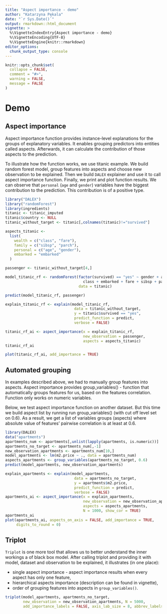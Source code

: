 ---
title: "Aspect importance - demo"
author: "Katarzyna Pękala"
date: "`r Sys.Date()`"
output: rmarkdown::html_document
vignette: >
  %\VignetteIndexEntry{Aspect importance - demo}
  %\VignetteEncoding{UTF-8}
  %\VignetteEngine{knitr::rmarkdown}
editor_options: 
  chunk_output_type: console
---

```{r setup, include = FALSE}
knitr::opts_chunk$set(
  collapse = FALSE,
  comment = "#>",
  warning = FALSE,
  message = FALSE
)
```


# Demo

## Aspect importance

Aspect importance function provides instance-level explanations for the groups of explanatory variables. It enables grouping predictors into entities called aspects. Afterwards, it can calculate the contribution of those aspects to the prediction.

To illustrate how the function works, we use titanic example. We build random 
forest model, group features into aspects and choose new observation to be explained. Then we build `DALEX` explainer and use it to call aspect importance function. Finally, we print and plot function results. We can observe that `personal` (`age` and `gender`) variables have the biggest contribution to the prediction. This contribution is of a positive type.

```{r}
library("DALEX")
library("randomForest")
library(ingredients)
titanic <- titanic_imputed
titanic$country <- NULL
titanic_without_target <- titanic[,colnames(titanic)!="survived"]

aspects_titanic <-
  list(
    wealth = c("class", "fare"),
    family = c("sibsp", "parch"),
    personal = c("age", "gender"),
    embarked = "embarked"
  )

passenger <- titanic_without_target[4,]

model_titanic_rf <- randomForest(factor(survived) == "yes" ~ gender + age + 
                                   class + embarked + fare + sibsp + parch,  
                                 data = titanic)

predict(model_titanic_rf, passenger)
```


```{r}
explain_titanic_rf <- explain(model_titanic_rf, 
                               data = titanic_without_target,
                               y = titanic$survived == "yes", 
                               predict_function = predict,
                               verbose = FALSE)

titanic_rf_ai <- aspect_importance(x = explain_titanic_rf, 
                                   new_observation = passenger, 
                                   aspects = aspects_titanic)
titanic_rf_ai

plot(titanic_rf_ai, add_importance = TRUE)

```


## Automated grouping

In examples described above, we had to manually group features into aspects. 
Aspect importance provides group_variables() - function that automatically groups features for us, based on the features correlation. Function only works on numeric variables.  

Below, we test aspect importance function on another dataset. But this time we build aspect list by running run group_variables() (with cut off level set on 0.6). As a result, we get a list of variables groups (aspects) where absolute value of features' pairwise correlation is at least at 0.6.


```{r import apartments}
library(DALEX)
data("apartments")
apartments_num <- apartments[,unlist(lapply(apartments, is.numeric))] 
apartments_no_target <- apartments_num[,-1]
new_observation_apartments <- apartments_num[10,]
model_apartments <- lm(m2.price ~ ., data = apartments_num)
aspects_apartments <- group_variables(apartments_no_target, 0.6)
predict(model_apartments, new_observation_apartments)

```


```{r}
explain_apartments <- explain(model_apartments, 
                               data = apartments_no_target,
                               y = apartments$m2.price, 
                               predict_function = predict,
                               verbose = FALSE)
apartments_ai <- aspect_importance(x = explain_apartments, 
                                   new_observation = new_observation_apartments, 
                                   aspects = aspects_apartments, 
                                   N = 1000, show_cor = TRUE)
apartments_ai
plot(apartments_ai, aspects_on_axis = FALSE, add_importance = TRUE, 
     digits_to_round = 0)
```

## Triplot

`Triplot` is one more tool that allows us to better understand the inner workings a of black box model. After calling triplot and providing it with model, dataset and  observation to be explained, it illustrates (in one place): 

* single aspect importance - aspect importance results when every aspect has only one feature,
* hierarchical aspects importance (description can be found in vignette), 
* order of grouping features into aspects in `group_variables()`.

```{r}
triplot(model_apartments, apartments_no_target, 
        new_observation = new_observation_apartments, N = 5000, 
        add_importance_labels = FALSE, axis_lab_size = 8, abbrev_labels = 11)

```
